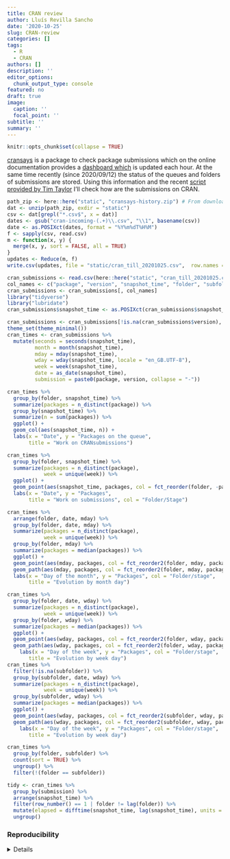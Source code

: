 ```yaml
---
title: CRAN review
author: Lluís Revilla Sancho
date: '2020-10-25'
slug: CRAN-review
categories: []
tags:
  - R
  - CRAN
authors: []
description: ''
editor_options:
  chunk_output_type: console
featured: no
draft: true
image:
  caption: ''
  focal_point: ''
subtitle: ''
summary: ''
---
```


```r
knitr::opts_chunk$set(collapse = TRUE)
```

[cransays](https://github.com/lockedata/cransays) is a package to check package submissions which on the online documentation provides a [dashboard which](https://lockedata.github.io/cransays/articles/dashboard.html) is updated each hour.
At the same time recently (since 2020/09/12) the status of the queues and folders of submissions are stored. 
Using this information and the recent [script provided by Tim Taylor](https://github.com/tjtnew/newbies) I'll check how are the submissions on CRAN. 

```r
path_zip <- here::here("static", "cransays-history.zip") # From downloading the cransays repository branch history
dat <- unzip(path_zip, exdir = "static")
csv <- dat[grepl("*.csv$", x = dat)]
dates <- gsub("cran-incoming-(.+)\\.csv", "\\1", basename(csv))
date <- as.POSIXct(dates, format = "%Y%m%dT%H%M")
f <- sapply(csv, read.csv)
m <- function(x, y) {
  merge(x, y, sort = FALSE, all = TRUE)
}
updates <- Reduce(m, f)
write.csv(updates, file = "static/cran_till_20201025.csv",  row.names = FALSE)
```

```r
cran_submissions <- read.csv(here::here("static", "cran_till_20201025.csv"))
col_names <- c("package", "version", "snapshot_time", "folder", "subfolder")
cran_submissions <- cran_submissions[, col_names]
library("tidyverse")
library("lubridate")
cran_submissions$snapshot_time <- as.POSIXct(cran_submissions$snapshot_time)
```


```r
cran_submissions <- cran_submissions[!is.na(cran_submissions$version), ]
theme_set(theme_minimal())
cran_times <- cran_submissions %>% 
  mutate(seconds = seconds(snapshot_time),
         month = month(snapshot_time),
         mday = mday(snapshot_time),
         wday = wday(snapshot_time, locale = "en_GB.UTF-8"),
         week = week(snapshot_time),
         date = as_date(snapshot_time),
         submission = paste0(package, version, collapse = "-")) 

cran_times %>% 
  group_by(folder, snapshot_time) %>% 
  summarize(packages = n_distinct(package)) %>% 
  group_by(snapshot_time) %>% 
  summarize(n = sum(packages)) %>% 
  ggplot() +
  geom_col(aes(snapshot_time, n)) +
  labs(x = "Date", y = "Packages on the queue", 
       title = "Work on CRANsubmissions")

cran_times %>% 
  group_by(folder, snapshot_time) %>% 
  summarize(packages = n_distinct(package),
            week = unique(week)) %>% 
  ggplot() +
  geom_point(aes(snapshot_time, packages, col = fct_reorder(folder, -packages, sum))) +
  labs(x = "Date", y = "Packages",
       title = "Work on submissions", col = "Folder/Stage")

cran_times %>% 
  arrange(folder, date, mday) %>% 
  group_by(folder, date, mday) %>% 
  summarize(packages = n_distinct(package),
            week = unique(week)) %>% 
  group_by(folder, mday) %>% 
  summarize(packages = median(packages)) %>% 
  ggplot() +
  geom_point(aes(mday, packages, col = fct_reorder2(folder, mday, packages, sum))) +
  geom_path(aes(mday, packages, col = fct_reorder2(folder, mday, packages, sum))) +
  labs(x = "Day of the month", y = "Packages", col = "Folder/stage",
       title = "Evolution by month day")

cran_times %>% 
  group_by(folder, date, wday) %>% 
  summarize(packages = n_distinct(package),
            week = unique(week)) %>% 
  group_by(folder, wday) %>% 
  summarize(packages = median(packages)) %>% 
  ggplot() +
  geom_point(aes(wday, packages, col = fct_reorder2(folder, wday, packages, sum))) +
  geom_path(aes(wday, packages, col = fct_reorder2(folder, wday, packages, sum))) +
    labs(x = "Day of the week", y = "Packages", col = "Folder/stage",
       title = "Evolution by week day")
cran_times %>% 
  filter(!is.na(subfolder)) %>% 
  group_by(subfolder, date, wday) %>% 
  summarize(packages = n_distinct(package),
            week = unique(week)) %>% 
  group_by(subfolder, wday) %>% 
  summarize(packages = median(packages)) %>% 
  ggplot() +
  geom_point(aes(wday, packages, col = fct_reorder2(subfolder, wday, packages, sum))) +
  geom_path(aes(wday, packages, col = fct_reorder2(subfolder, wday, packages, sum))) +
    labs(x = "Day of the week", y = "Packages", col = "Folder/stage",
       title = "Evolution by week day")

cran_times %>% 
  group_by(folder, subfolder) %>% 
  count(sort = TRUE) %>% 
  ungroup() %>% 
  filter(!(folder == subfolder))
```


```r
tidy <- cran_times %>%
  group_by(submission) %>% 
  arrange(snapshot_time) %>% 
  filter(row_number() == 1 | folder != lag(folder)) %>% 
  mutate(elapsed = difftime(snapshot_time, lag(snapshot_time), units = "hours")) %>% 
  ungroup()
```


### Reproducibility

<details>
```r
## Reproducibility info
options(width = 120)
sessioninfo::session_info()
```
</details>
